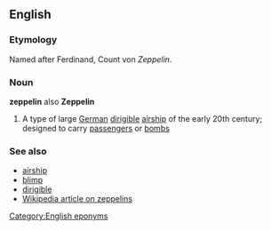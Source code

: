 ==English==
===Etymology===
Named after Ferdinand, Count von ''Zeppelin''.

===Noun===
{{wikipedia}}
'''zeppelin''' also '''Zeppelin'''

# A type of large [[German]] [[dirigible]] [[airship]] of the early 20th century; designed to carry [[passenger]]s or [[bomb]]s

===See also===
*[[airship]]
*[[blimp]]
*[[dirigible]]
*[[w:Zeppelin|Wikipedia article on zeppelins]]

[[Category:English eponyms]]